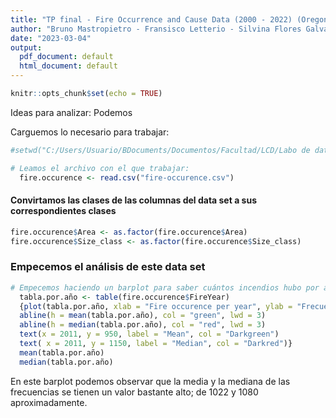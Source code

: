---
title: "TP final - Fire Occurrence and Cause Data (2000 - 2022) (Oregon)"
author: "Bruno Mastropietro - Fransisco Letterio - Silvina Flores Galvan"
date: "2023-03-04"
output:
  pdf_document: default
  html_document: default
---

```{r setup, include=FALSE}
knitr::opts_chunk$set(echo = TRUE)
```

Ideas para analizar:
Podemos 

Carguemos lo necesario para trabajar:
```{r}

#setwd("C:/Users/Usuario/BDocuments/Documentos/Facultad/LCD/Labo de datos Verano 2023/V23- Labo de Datos/TP Final") #En el labo    

# Leamos el archivo con el que trabajar:
  fire.occurence <- read.csv("fire-occurence.csv")
```

#### Convirtamos las clases de las columnas del data set a sus correspondientes clases
```{r}
fire.occurence$Area <- as.factor(fire.occurence$Area)
fire.occurence$Size_class <- as.factor(fire.occurence$Size_class)
```

### Empecemos el análisis de este data set

```{r}
# Empecemos haciendo un barplot para saber cuántos incendios hubo por año.
  tabla.por.año <- table(fire.occurence$FireYear)
  {plot(tabla.por.año, xlab = "Fire occurence per year", ylab = "Frecuency")
  abline(h = mean(tabla.por.año), col = "green", lwd = 3)
  abline(h = median(tabla.por.año), col = "red", lwd = 3)
  text(x = 2011, y = 950, label = "Mean", col = "Darkgreen")
  text( x = 2011, y = 1150, label = "Median", col = "Darkred")}
  mean(tabla.por.año)
  median(tabla.por.año)
```
En este barplot podemos observar que la media y la mediana de las frecuencias se tienen un valor bastante alto; de 1022 y 1080 aproximadamente.
